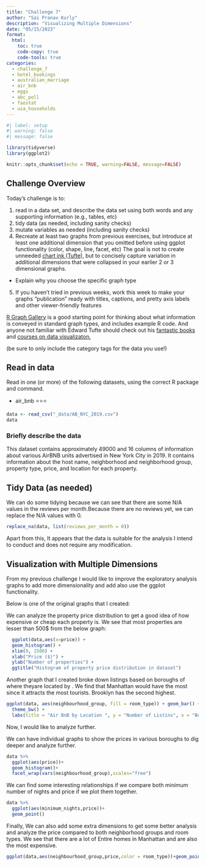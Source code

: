 ```yaml
---
title: "Challenge 7"
author: "Sai Pranav Kurly"
description: "Visualizing Multiple Dimensions"
date: "05/15/2023"
format:
  html:
    toc: true
    code-copy: true
    code-tools: true
categories:
  - challenge_7
  - hotel_bookings
  - australian_marriage
  - air_bnb
  - eggs
  - abc_poll
  - faostat
  - usa_households
---
```


```r
#| label: setup
#| warning: false
#| message: false

library(tidyverse)
library(ggplot2)

knitr::opts_chunk$set(echo = TRUE, warning=FALSE, message=FALSE)
```

## Challenge Overview

Today's challenge is to:

1)  read in a data set, and describe the data set using both words and any supporting information (e.g., tables, etc)
2)  tidy data (as needed, including sanity checks)
3)  mutate variables as needed (including sanity checks)
4)  Recreate at least two graphs from previous exercises, but introduce at least one additional dimension that you omitted before using ggplot functionality (color, shape, line, facet, etc) The goal is not to create unneeded [chart ink (Tufte)](https://www.edwardtufte.com/tufte/), but to concisely capture variation in additional dimensions that were collapsed in your earlier 2 or 3 dimensional graphs.
   - Explain why you choose the specific graph type
5) If you haven't tried in previous weeks, work this week to make your graphs "publication" ready with titles, captions, and pretty axis labels and other viewer-friendly features

[R Graph Gallery](https://r-graph-gallery.com/) is a good starting point for thinking about what information is conveyed in standard graph types, and includes example R code. And anyone not familiar with Edward Tufte should check out his [fantastic books](https://www.edwardtufte.com/tufte/books_vdqi) and [courses on data visualizaton.](https://www.edwardtufte.com/tufte/courses)

(be sure to only include the category tags for the data you use!)

## Read in data

Read in one (or more) of the following datasets, using the correct R package and command.


  - air_bnb  ⭐⭐⭐


```r
data <- read_csv("_data/AB_NYC_2019.csv")
data
```

### Briefly describe the data
This dataset contains approximately 49000 and 16 columns of information about various AirBNB units advertised in New York City in 2019. It contains information about the host name, neighborhood and neighborhood group, property type, price, and location for each property.

## Tidy Data (as needed)

We can do some tidying because we can see that there are some N/A values in the reviews per month.Because there are no reviews yet, we can replace the N/A values with 0.


```r
replace_na(data, list(reviews_per_month = 0))
```

Apart from this, It appears that the data is suitable for the analysis I intend to conduct and does not require any modification. 

## Visualization with Multiple Dimensions
From my previous challenge I would like to improve the exploratory analysis graphs to add more dimensionality and add also use the ggplot functionality.

Below is one of the original graphs that I created:

We can analyze the property price distribution to get a good idea of how expensive or cheap each property is. We see that most properties are lesser than 500$ from the below graph:

```r
  ggplot(data,aes(x=price)) + 
  geom_histogram() + 
  xlim(0, 1500) + 
  xlab("Price ($)") + 
  ylab("Number of properties") + 
  ggtitle("Histogram of property price distribution in dataset")

```

Another graph that I created broke down listings based on boroughs of where theyare located by . We find that Manhattan would have the most since it attracts the most tourists. Brooklyn has the second highest. 

```r
ggplot(data, aes(neighbourhood_group, fill = room_type)) + geom_bar() +
  theme_bw() +
  labs(title = "Air BnB by Location ", y = "Number of Listins", x = "Borough")

```

Now, I would like to analyze further.

We can have individual graphs to show the prices in various boroughs to dig deeper and analyze further.
```r
data %>%
  ggplot(aes(price))+
  geom_histogram()+
  facet_wrap(vars(neighbourhood_group),scales="free")
```


We can find some interesting relationships if we compare both minimum number of nights and price if we plot them together. 

```r
data %>%
  ggplot(aes(minimum_nights,price))+
  geom_point()
```


Finally, We can also add some extra dimensions to get some better analysis and analyze the price compared to both neighborhood groups and room types. We see that there are a lot of Entire homes in Manhattan and are also the most expensive. 

```r
ggplot(data,aes(neighbourhood_group,price,color = room_type))+geom_point()+labs(title = "Prices vs Neighbourhood Groups and Room types")

```


